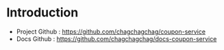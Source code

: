 # Introduction
- Project Github : https://github.com/chagchagchag/coupon-service
- Docs Github : https://github.com/chagchagchag/docs-coupon-service
